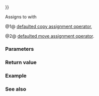 {{cpp/container/mdspan/title|operator{{=}}}}
{{cpp/container/mdspan/navbar}}

{{dcl begin}}
{{dcl header|mdspan}}
{{dcl|num=1|since=c++23|1=
constexpr mdspan&amp; operator=( const mdspan&amp; rhs ) = default;
}}
{{dcl|num=2|since=c++23|1=
constexpr mdspan&amp; operator=( mdspan&amp;&amp; rhs ) = default;
}}
{{dcl end}}

Assigns {{c|rhs}} to {{c|*this}} with

@1@ [[cpp/language/copy assignment#Implicitly-defined copy assignment operator|defaulted copy assignment operator]],

@2@ [[cpp/language/move assignment#Implicitly-defined move assignment operator|defaulted move assignment operator]].

===Parameters===
{{par begin}}
{{par|other|another mdspan to copy or move from}}
{{par end}}

===Return value===
{{c|*this}}

===Example===
{{example
|code=
|output=
}}

===See also===
{{todo}}

{{langlinks|de|es|ja|ru|zh}}